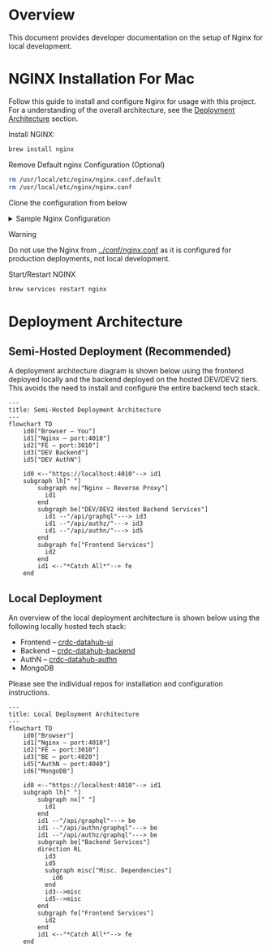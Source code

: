 # Overview

This document provides developer documentation on the setup of Nginx for local development.

# NGINX Installation For Mac

Follow this guide to install and configure Nginx for usage with this project. For a understanding of the overall architecture, see the [Deployment Architecture](#deployment-architecture) section.

Install NGINX:

```bash
brew install nginx
```

Remove Default nginx Configuration (Optional)

```bash
rm /usr/local/etc/nginx/nginx.conf.default
rm /usr/local/etc/nginx/nginx.conf
```

Clone the configuration from below

<details>
<summary>Sample Nginx Configuration</summary>

```nginx
worker_processes  1;

events {
    worker_connections  1024;
}

http {
    server {
        listen       0.0.0.0:4010;
        server_name  localhost;

        # Authn
        location /api/authn/ {
            # proxy_pass http://localhost:4030/api/authn/;
            # proxy_pass "https://hub-dev.datacommons.cancer.gov/api/authn/";
            proxy_pass "https://hub-dev2.datacommons.cancer.gov/api/authn/";
        }

        # Backend
        location /api/graphql {
            # proxy_pass http://localhost:4040/api/graphql;
            # proxy_pass "https://hub-dev.datacommons.cancer.gov/api/graphql";
            proxy_pass "https://hub-dev2.datacommons.cancer.gov/api/graphql";
        }

        # Frontend
        location / {
            allow all;
            proxy_pass http://localhost:3010/;
        }
    }
}
```

</details>

> [!Warning]
> Do not use the Nginx from [../conf/nginx.conf](../conf/nginx.conf) as it is configured for production deployments, not local development.

Start/Restart NGINX

```bash
brew services restart nginx
```

# Deployment Architecture

## Semi-Hosted Deployment (Recommended)

A deployment architecture diagram is shown below using the frontend deployed locally and the backend deployed on the hosted DEV/DEV2 tiers. This avoids the need to install and configure the entire backend tech stack.

```mermaid
---
title: Semi-Hosted Deployment Architecture
---
flowchart TD
    id0["Browser – You"]
    id1["Nginx – port:4010"]
    id2["FE – port:3010"]
    id3["DEV Backend"]
    id5["DEV AuthN"]

    id0 <--"https://localhost:4010"--> id1
    subgraph lh[" "]
        subgraph nx["Nginx – Reverse Proxy"]
          id1
        end
        subgraph be["DEV/DEV2 Hosted Backend Services"]
          id1 --"/api/graphql"---> id3
          id1 --"/api/authz/"---> id3
          id1 --"/api/authn/"---> id5
        end
        subgraph fe["Frontend Services"]
          id2
        end
        id1 <--"*Catch All*"--> fe
    end
```

## Local Deployment

An overview of the local deployment architecture is shown below using the following locally hosted tech stack:

- Frontend – [crdc-datahub-ui](https://github.com/CBIIT/crdc-datahub-ui)
- Backend – [crdc-datahub-backend](https://github.com/CBIIT/crdc-datahub-backend)
- AuthN – [crdc-datahub-authn](https://github.com/CBIIT/crdcdatahub-authn)
- MongoDB

Please see the individual repos for installation and configuration instructions.

```mermaid
---
title: Local Deployment Architecture
---
flowchart TD
    id0["Browser"]
    id1["Nginx – port:4010"]
    id2["FE – port:3010"]
    id3["BE – port:4020"]
    id5["AuthN – port:4040"]
    id6["MongoDB"]

    id0 <--"https://localhost:4010"--> id1
    subgraph lh[" "]
        subgraph nx[" "]
          id1
        end
        id1 --"/api/graphql"---> be
        id1 --"/api/authn/graphql"---> be
        id1 --"/api/authz/graphql"---> be
        subgraph be["Backend Services"]
        direction RL
          id3
          id5
          subgraph misc["Misc. Dependencies"]
            id6
          end
          id3-->misc
          id5-->misc
        end
        subgraph fe["Frontend Services"]
          id2
        end
        id1 <--"*Catch All*"--> fe
    end
```
